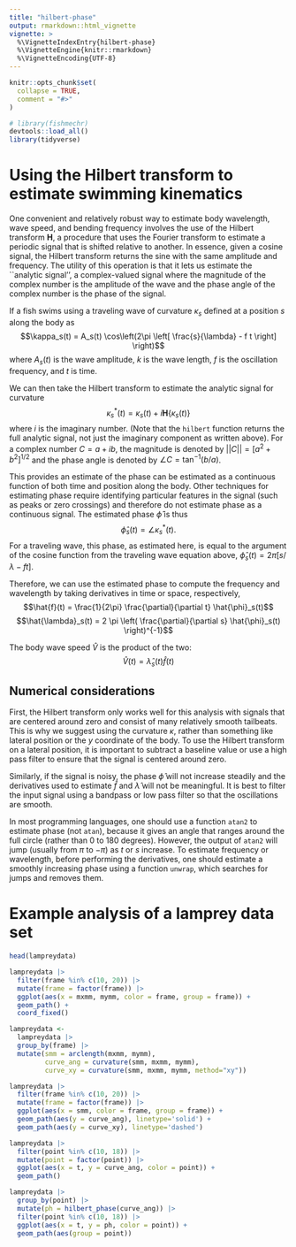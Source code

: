 ```yaml
---
title: "hilbert-phase"
output: rmarkdown::html_vignette
vignette: >
  %\VignetteIndexEntry{hilbert-phase}
  %\VignetteEngine{knitr::rmarkdown}
  %\VignetteEncoding{UTF-8}
---
```


```r
knitr::opts_chunk$set(
  collapse = TRUE,
  comment = "#>"
)
```

```r
# library(fishmechr)
devtools::load_all()
library(tidyverse)
```

# Using the Hilbert transform to estimate swimming kinematics

One convenient and relatively robust way to estimate body wavelength, wave speed, and bending frequency involves the use of the Hilbert transform $\mathbf{H}$, a procedure that uses the Fourier transform to estimate a periodic signal that is \qty{90}{\degree} shifted relative to another. In essence, given a cosine signal, the Hilbert transform returns the sine with the same amplitude and frequency. The utility of this operation is that it lets us estimate the ``analytic signal'', a complex-valued signal where the magnitude of the complex number is the amplitude of the wave and the phase angle of the complex number is the phase of the signal.

If a fish swims using a traveling wave of curvature $\kappa_s$ defined at a position $s$ along the body as
$$\kappa_s(t) = A_s(t) \cos\left(2\pi \left[ \frac{s}{\lambda} - f t \right] \right)$$
where $A_s(t)$ is the wave amplitude, $k$ is the wave length, $f$ is the oscillation frequency, and $t$ is time.

We can then take the Hilbert transform to estimate the analytic signal for curvature
$$\kappa^*_s(t) = \kappa_s(t) + i \mathbf{H}\{\kappa_s(t)\}$$
where $i$ is the imaginary number. (Note that the `hilbert` function returns the full analytic signal, not just the imaginary component as written above). For a complex number $C = a + ib$, the magnitude is denoted by $||C|| = \left[ a^2 + b^2 \right]^{1/2}$ and the phase angle is denoted by $\angle C = \tan^{-1} (b / a)$. 

This provides an estimate of the phase can be estimated as a continuous function of both time and position along the body. Other techniques for estimating phase require identifying particular features in the signal (such as peaks or zero crossings) and therefore do not estimate phase as a continuous signal. The estimated phase $\hat{\phi}$ is thus
$$\hat{\phi}_s(t) = \angle \kappa^*_s(t).$$
For a traveling wave, this phase, as estimated here, is equal to the argument of the cosine function from the traveling wave equation above, $\hat{\phi}_s(t) = 2\pi [s/\lambda - f t]$.

Therefore, we can use the estimated phase to compute the frequency and wavelength by taking derivatives in time or space, respectively,
$$\hat{f}(t) = \frac{1}{2\pi} \frac{\partial}{\partial t} \hat{\phi}_s(t)$$
$$\hat{\lambda}_s(t) = 2 \pi \left( \frac{\partial}{\partial s} \hat{\phi}_s(t) \right)^{-1}$$

The body wave speed $\hat{V}$ is the product of the two:
$$\hat{V}(t) = \hat{\lambda}_s(t) \hat{f}(t)$$

## Numerical considerations

First, the Hilbert transform only works well for this analysis with signals that are centered around zero and consist of many relatively smooth tailbeats. This is why we suggest using the curvature $\kappa$, rather than something like lateral position or the $y$ coordinate of the body. To use the Hilbert transform on a lateral position, it is important to subtract a baseline value or use a high pass filter to ensure that the signal is centered around zero.

Similarly, if the signal is noisy, the phase $\hat{\phi}$ will not increase steadily and the derivatives used to estimate $\hat{f}$ and $\hat{\lambda}$ will not be meaningful. It is best to filter the input signal using a bandpass or low pass filter so that the oscillations are smooth.

In most programming languages, one should use a function `atan2` to estimate phase (not `atan`), because it gives an angle that ranges around the full circle (rather than 0 to 180 degrees). However, the output of `atan2` will jump (usually from $\pi$ to $-\pi$) as $t$ or $s$ increase. To estimate frequency or wavelength, before performing the derivatives, one should estimate a smoothly increasing phase using a function `unwrap`, which searches for jumps and removes them.

# Example analysis of a lamprey data set

```r
head(lampreydata)
```

```r
lampreydata |> 
  filter(frame %in% c(10, 20)) |> 
  mutate(frame = factor(frame)) |> 
  ggplot(aes(x = mxmm, mymm, color = frame, group = frame)) +
  geom_path() +
  coord_fixed()
```

```r
lampreydata <-
  lampreydata |> 
  group_by(frame) |> 
  mutate(smm = arclength(mxmm, mymm),
         curve_ang = curvature(smm, mxmm, mymm),
         curve_xy = curvature(smm, mxmm, mymm, method="xy"))
```

```r
lampreydata |> 
  filter(frame %in% c(10, 20)) |> 
  mutate(frame = factor(frame)) |> 
  ggplot(aes(x = smm, color = frame, group = frame)) +
  geom_path(aes(y = curve_ang), linetype='solid') +
  geom_path(aes(y = curve_xy), linetype='dashed')
```
```r
lampreydata |> 
  filter(point %in% c(10, 18)) |>
  mutate(point = factor(point)) |> 
  ggplot(aes(x = t, y = curve_ang, color = point)) +
  geom_path()
```

```r
lampreydata |> 
  group_by(point) |> 
  mutate(ph = hilbert_phase(curve_ang)) |> 
  filter(point %in% c(10, 18)) |> 
  ggplot(aes(x = t, y = ph, color = point)) +
  geom_path(aes(group = point))
```

